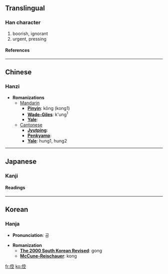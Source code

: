==Translingual==
===Han character===
{{Han char|rad=人|as=08|sn=10|four=2321<sub>1</sub>|canj=人十金一 (OJCM)}}
# boorish, ignorant
# urgent, pressing
====References====
{{Han ref|kx=0108.160|dkj=00787|dj=0231.060|hdz=10184.050|uh=5025|ud=20517|bh=ADC3|bd=44483}}
----

==Chinese==
===Hanzi===


* '''Romanizations'''
** [[Mandarin]]
*** '''[[Pinyin]]''': kōng (kong1)
*** '''[[Wade-Giles]]''': k'ung<sup>1</sup>
*** '''[[Yale]]''': 
**[[Cantonese]]
***'''[[Jyutping]]''':
***'''[[Penkyamp]]''': 
***'''[[Yale]]''': hung1, hung2


----
==Japanese==
===Kanji===

{{ja-kanji|grade=|rs=人08}}
====Readings====
{{ja-readings|on=[[こう]] (kō)|kun=[[ぬかる]] (nukaru)}}


----
==Korean==
===Hanja===

* '''Pronunciation''': 공

* '''Romanization'''
** '''[[The 2000 South Korean Revised Romanization|The 2000 South Korean Revised]]''': gong
** '''[[McCune-Reischauer]]''': kong


[[fr:倥]]
[[ko:倥]]
